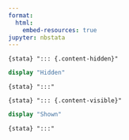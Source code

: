 ```yaml
---
format:
  html:
    embed-resources: true
jupyter: nbstata
---
```


`{stata} "::: {.content-hidden}"`

```stata
display "Hidden"
```

`{stata} ":::"`

`{stata} "::: {.content-visible}"`

```stata
display "Shown"
```

`{stata} ":::"`
